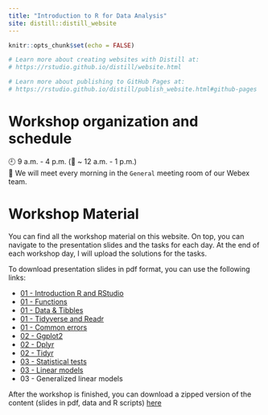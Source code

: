 ```yaml
---
title: "Introduction to R for Data Analysis"
site: distill::distill_website
---
```


```r
knitr::opts_chunk$set(echo = FALSE)

# Learn more about creating websites with Distill at:
# https://rstudio.github.io/distill/website.html

# Learn more about publishing to GitHub Pages at:
# https://rstudio.github.io/distill/publish_website.html#github-pages

```

# Workshop organization and schedule

🕘 9 a.m. - 4 p.m. (🥪 ~ 12 a.m. - 1 p.m.)<br>
📍 We will meet every morning in the `General` meeting room of our Webex team.


# Workshop Material

You can find all the workshop material on this website.
On top, you can navigate to the presentation slides and the tasks for each day.
At the end of each workshop day, I will upload the solutions for the tasks.

To download presentation slides in pdf format, you can use the following links:

- <a href="./slides/01_01_Intro_RStudio_R.pdf" download> 01 - Introduction R and RStudio</a>
- <a href="./slides/01_02_Functions.pdf" download>01 - Functions</a>
- <a href="./slides/01_03_tibbles_short.pdf" download>01 - Data & Tibbles</a>
- <a href="./slides/01_04_readr.pdf" download>01 - Tidyverse and Readr</a>
- <a href="./slides/01_05_common_errors.pdf" download>01 - Common errors</a>
- <a href="./slides/02_01_tidyverse_ggplot.pdf" download>02 - Ggplot2</a>
- <a href="./slides/02_02_dplyr.pdf" download>02 - Dplyr</a>
- <a href="./slides/02_03_tidyr.pdf" download>02 - Tidyr</a>
- <a href="./slides/03_01_tests_short.pdf" download>03 - Statistical tests</a>
- <a href="./slides/03_02_linear_models.pdf" download>03 - Linear models</a>
- 03 - Generalized linear models

After the workshop is finished, you can download a zipped version of the content (slides in pdf, data and R scripts) <a href="download_material_blank.html">here</a>
